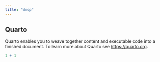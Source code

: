 ```yaml
---
title: "dnsp"
---
```


## Quarto

Quarto enables you to weave together content and executable code into a finished document. To learn more about Quarto see <https://quarto.org>.

```r
1 + 1
```
